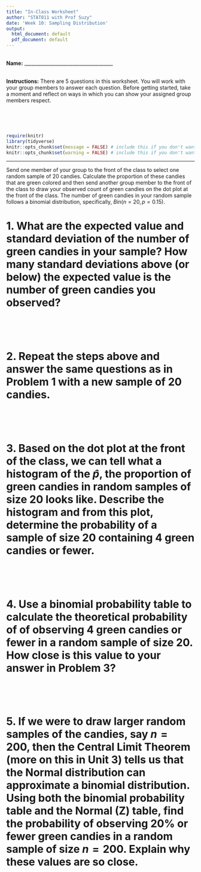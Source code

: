 ```yaml
---
title: "In-Class Worksheet"
author: "STAT011 with Prof Suzy"
date: 'Week 10: Sampling Distribution'
output:
  html_document: default
  pdf_document: default
---
```

<br>
**Name:** _____________________________________

<br>
**Instructions:** There are 5 questions in this worksheet. You will work with your group members to answer each question. Before getting started, take a moment and reflect on ways in which you can show your assigned group members respect. 

<!--You may also view this initial [list of examples](https://docs.google.com/document/d/1emP8SiS2IO-_blKdVmVp-CJTr0NLlKG4vzMnphH-P7E/edit?usp=sharing) that we will add to over the semester.

**Briefly,** in the space below, specify one way in which you will work to show your group members respect during today's lesson: --> 

<br>
<br>
<br>

```r
require(knitr)
library(tidyverse)
knitr::opts_chunk$set(message = FALSE) # include this if you don't want markdown to knit messages
knitr::opts_chunk$set(warning = FALSE) # include this if you don't want markdown to knit warnings
```

***

Send one member of your group to the front of the class to select one random sample of $20$ candies. Calculate the proportion of these candies that are green colored and then send another group member to the front of the class to draw your observed count of green candies on the dot plot at the front of the class. The number of green candies in your random sample follows a binomial distribution, specifically, $Bin(n=20,p=0.15)$. 


# 1.  What are the expected value and standard deviation of the number of green candies in your sample? How many standard deviations above (or below) the expected value is the number of green candies you observed?

<br>
<br>
<br>

# 2. Repeat the steps above and answer the same questions as in Problem 1 with a new sample of $20$ candies.  


<br>
<br>
<br>


# 3. Based on the dot plot at the front of the class, we can tell what a histogram of the $\hat{p}$, the proportion of green candies in random samples of size 20 looks like. Describe the histogram and from this plot, determine the probability of a sample of size $20$ containing $4$ green candies or fewer.

<br>
<br>
<br>


# 4. Use a binomial probability table to calculate the theoretical probability of of observing $4$ green candies or fewer in a random sample of size $20$. How close is this value to your answer in Problem 3? 

<br>
<br>
<br>


# 5. If we were to draw larger random samples of the candies, say $n=200$, then the Central Limit Theorem (more on this in Unit 3) tells us that the Normal distribution can approximate a binomial distribution. Using both the binomial probability table and the Normal (Z) table, find the probability of observing $20\%$ or fewer green candies in a random sample of size $n=200$. Explain why these values are so close. 

<br>
<br>
<br>


